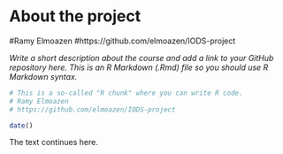 
# About the project
#Ramy Elmoazen 
#https://github.com/elmoazen/IODS-project

*Write a short description about the course and add a link to your GitHub repository here. This is an R Markdown (.Rmd) file so you should use R Markdown syntax.*

```r
# This is a so-called "R chunk" where you can write R code.
# Ramy Elmoazen
# https://github.com/elmoazen/IODS-project

date()

```
The text continues here.

